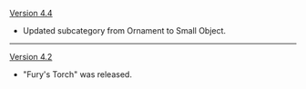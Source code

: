 {{Change History/Header}}
[[Version 4.4]]
* Updated subcategory from Ornament to Small Object.
----
[[Version 4.2]]
* "Fury's Torch" was released.
